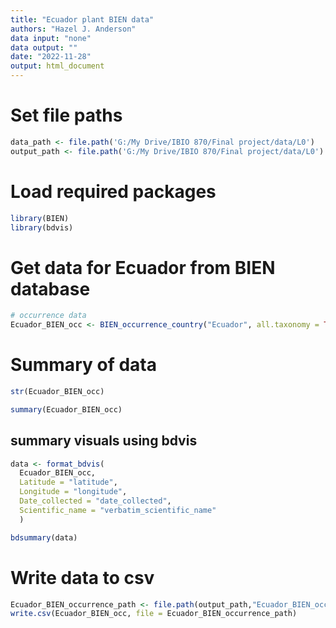 ```yaml
---
title: "Ecuador plant BIEN data"
authors: "Hazel J. Anderson"
data input: "none"
data output: ""
date: "2022-11-28"
output: html_document
---
```


# Set file paths
```r
data_path <- file.path('G:/My Drive/IBIO 870/Final project/data/L0')
output_path <- file.path('G:/My Drive/IBIO 870/Final project/data/L0')
```

# Load required packages
```r
library(BIEN)
library(bdvis)
```


# Get data for Ecuador from BIEN database
```r
# occurrence data
Ecuador_BIEN_occ <- BIEN_occurrence_country("Ecuador", all.taxonomy = TRUE, observation.type = TRUE, political.boundaries = TRUE, collection.info = TRUE)
```

# Summary of data
```r
str(Ecuador_BIEN_occ)
```

```r
summary(Ecuador_BIEN_occ)
```

## summary visuals using bdvis
```r
data <- format_bdvis(
  Ecuador_BIEN_occ,
  Latitude = "latitude",
  Longitude = "longitude",
  Date_collected = "date_collected",
  Scientific_name = "verbatim_scientific_name"
  )

```


```r
bdsummary(data)
```


# Write data to csv
```r
Ecuador_BIEN_occurrence_path <- file.path(output_path,"Ecuador_BIEN_occurrence.csv")
write.csv(Ecuador_BIEN_occ, file = Ecuador_BIEN_occurrence_path)
```
